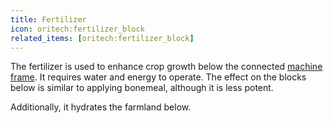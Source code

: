 ```yaml
---
title: Fertilizer
icon: oritech:fertilizer_block
related_items: [oritech:fertilizer_block]
---
```


The fertilizer is used to enhance crop growth below the connected [machine frame](../interaction/machine_frames).
It requires water and energy to operate. The effect on the blocks below is similar to applying bonemeal, although it is less potent.

Additionally, it hydrates the farmland below.
